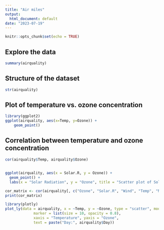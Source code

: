 ```yaml
---
title: "Air miles"
output:
  html_document: default
date: "2023-07-19"
---
```


```r
knitr::opts_chunk$set(echo = TRUE)
```

## Explore the data

```r
summary(airquality)
```
## Structure of the dataset
```r
str(airquality)
```

## Plot of temperature vs. ozone concentration

```r
library(ggplot2)
ggplot(airquality, aes(x=Temp, y=Ozone)) + 
    geom_point()
```

## Correlation between temperature and ozone concentration

```r
cor(airquality$Temp, airquality$Ozone)
```

## 

```r
ggplot(airquality, aes(x = Solar.R, y = Ozone)) +
  geom_point() +
  labs(x = "Solar Radiation", y = "Ozone", title = "Scatter plot of Solar.R vs. Ozone")

```


```r
cor_matrix <- cor(airquality[, c("Ozone", "Solar.R", "Wind", "Temp", "Month", "Day")])
print(cor_matrix)
```


```r
library(plotly)
plot_ly(data = airquality, x = ~Temp, y = ~Ozone, type = "scatter", mode = "markers", 
             marker = list(size = 10, opacity = 0.8), 
             xaxis = "Temperature", yaxis = "Ozone",
             text = paste("Day:", airquality$Day))
```




